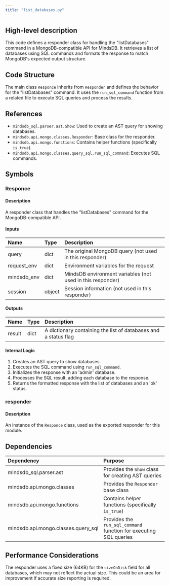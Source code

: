 ```yaml
---
title: "list_databases.py"
---
```


## High-level description
This code defines a responder class for handling the "listDatabases" command in a MongoDB-compatible API for MindsDB. It retrieves a list of databases using SQL commands and formats the response to match MongoDB's expected output structure.

## Code Structure
The main class `Responce` inherits from `Responder` and defines the behavior for the "listDatabases" command. It uses the `run_sql_command` function from a related file to execute SQL queries and process the results.

## References
- `mindsdb_sql.parser.ast.Show`: Used to create an AST query for showing databases.
- `mindsdb.api.mongo.classes.Responder`: Base class for the responder.
- `mindsdb.api.mongo.functions`: Contains helper functions (specifically `is_true`).
- `mindsdb.api.mongo.classes.query_sql.run_sql_command`: Executes SQL commands.

## Symbols

### Responce
#### Description
A responder class that handles the "listDatabases" command for the MongoDB-compatible API.

#### Inputs
| Name | Type | Description |
|:-----|:-----|:------------|
| query | dict | The original MongoDB query (not used in this responder) |
| request_env | dict | Environment variables for the request |
| mindsdb_env | dict | MindsDB environment variables (not used in this responder) |
| session | object | Session information (not used in this responder) |

#### Outputs
| Name | Type | Description |
|:-----|:-----|:------------|
| result | dict | A dictionary containing the list of databases and a status flag |

#### Internal Logic
1. Creates an AST query to show databases.
2. Executes the SQL command using `run_sql_command`.
3. Initializes the response with an 'admin' database.
4. Processes the SQL result, adding each database to the response.
5. Returns the formatted response with the list of databases and an 'ok' status.

### responder
#### Description
An instance of the `Responce` class, used as the exported responder for this module.

## Dependencies
| Dependency | Purpose |
|:-----------|:--------|
| mindsdb_sql.parser.ast | Provides the `Show` class for creating AST queries |
| mindsdb.api.mongo.classes | Provides the `Responder` base class |
| mindsdb.api.mongo.functions | Contains helper functions (specifically `is_true`) |
| mindsdb.api.mongo.classes.query_sql | Provides the `run_sql_command` function for executing SQL queries |

## Performance Considerations
The responder uses a fixed size (64KB) for the `sizeOnDisk` field for all databases, which may not reflect the actual size. This could be an area for improvement if accurate size reporting is required.